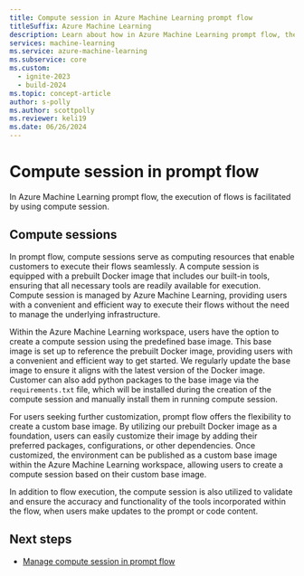```yaml
---
title: Compute session in Azure Machine Learning prompt flow
titleSuffix: Azure Machine Learning
description: Learn about how in Azure Machine Learning prompt flow, the execution of flows is facilitated by using compute session.
services: machine-learning
ms.service: azure-machine-learning
ms.subservice: core
ms.custom:
  - ignite-2023
  - build-2024
ms.topic: concept-article
author: s-polly
ms.author: scottpolly
ms.reviewer: keli19
ms.date: 06/26/2024
---
```


# Compute session in prompt flow

In Azure Machine Learning prompt flow, the execution of flows is facilitated by using compute session.

## Compute sessions

In prompt flow, compute sessions serve as computing resources that enable customers to execute their flows seamlessly. A compute session is equipped with a prebuilt Docker image that includes our built-in tools, ensuring that all necessary tools are readily available for execution. Compute session is managed by Azure Machine Learning, providing users with a convenient and efficient way to execute their flows without the need to manage the underlying infrastructure.

Within the Azure Machine Learning workspace, users have the option to create a compute session using the predefined base image. This base image is set up to reference the prebuilt Docker image, providing users with a convenient and efficient way to get started. We regularly update the base image to ensure it aligns with the latest version of the Docker image. Customer can also add python packages to the base image via the `requirements.txt` file, which will be installed during the creation of the compute session and manually install them in running compute session.

For users seeking further customization, prompt flow offers the flexibility to create a custom base image. By utilizing our prebuilt Docker image as a foundation, users can easily customize their image by adding their preferred packages, configurations, or other dependencies. Once customized, the environment can be published as a custom base image within the Azure Machine Learning workspace, allowing users to create a compute session based on their custom base image.

In addition to flow execution, the compute session is also utilized to validate and ensure the accuracy and functionality of the tools incorporated within the flow, when users make updates to the prompt or code content.

## Next steps

- [Manage compute session in prompt flow](how-to-manage-compute-session.md)

